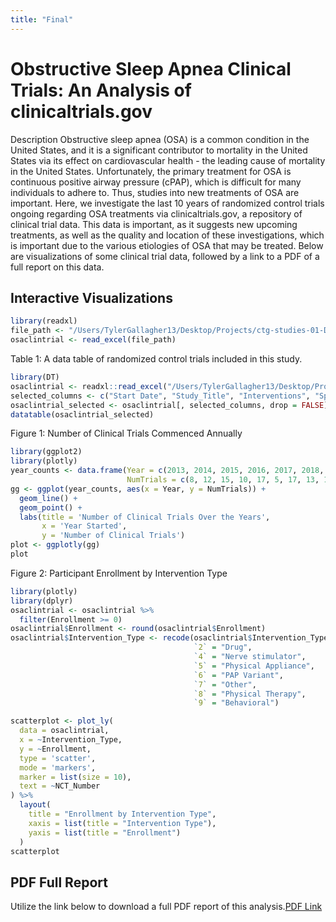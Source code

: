 ```yaml
---
title: "Final"
---
```


# Obstructive Sleep Apnea Clinical Trials: An Analysis of clinicaltrials.gov

Description Obstructive sleep apnea (OSA) is a common condition in the United States, and it is a significant contributor to mortality in the United States via its effect on cardiovascular health - the leading cause of mortality in the United States. Unfortunately, the primary treatment for OSA is continuous positive airway pressure (cPAP), which is difficult for many individuals to adhere to. Thus, studies into new treatments of OSA are important. Here, we investigate the last 10 years of randomized control trials ongoing regarding OSA treatments via clinicaltrials.gov, a repository of clinical trial data. This data is important, as it suggests new upcoming treatments, as well as the quality and location of these investigations, which is important due to the various etiologies of OSA that may be treated. Below are visualizations of some clinical trial data, followed by a link to a PDF of a full report on this data.

## Interactive Visualizations

```r
library(readxl)
file_path <- "/Users/TylerGallagher13/Desktop/Projects/ctg-studies-01-Del.xlsx"
osaclintrial <- read_excel(file_path)
```

Table 1: A data table of randomized control trials included in this study.

```r
library(DT)
osaclintrial <- readxl::read_excel("/Users/TylerGallagher13/Desktop/Projects/ctg-studies-01-Del.xlsx")
selected_columns <- c("Start Date", "Study_Title", "Interventions", "Sponsor", "Sex", "Age")
osaclintrial_selected <- osaclintrial[, selected_columns, drop = FALSE]
datatable(osaclintrial_selected)
```

Figure 1: Number of Clinical Trials Commenced Annually

```r
library(ggplot2)
library(plotly)
year_counts <- data.frame(Year = c(2013, 2014, 2015, 2016, 2017, 2018, 2019, 2020, 2021, 2022),
                          NumTrials = c(8, 12, 15, 10, 17, 5, 17, 13, 11, 11))
gg <- ggplot(year_counts, aes(x = Year, y = NumTrials)) +
  geom_line() +
  geom_point() +
  labs(title = 'Number of Clinical Trials Over the Years',
       x = 'Year Started',
       y = 'Number of Clinical Trials')
plot <- ggplotly(gg)
plot
```

Figure 2: Participant Enrollment by Intervention Type

```r
library(plotly)
library(dplyr)
osaclintrial <- osaclintrial %>%
  filter(Enrollment >= 0)
osaclintrial$Enrollment <- round(osaclintrial$Enrollment)
osaclintrial$Intervention_Type <- recode(osaclintrial$Intervention_Type, 
                                         `2` = "Drug",
                                         `4` = "Nerve stimulator",
                                         `5` = "Physical Appliance",
                                         `6` = "PAP Variant",
                                         `7` = "Other",
                                         `8` = "Physical Therapy",
                                         `9` = "Behavioral")

scatterplot <- plot_ly(
  data = osaclintrial,
  x = ~Intervention_Type,
  y = ~Enrollment,
  type = 'scatter',
  mode = 'markers',
  marker = list(size = 10),
  text = ~NCT_Number
) %>%
  layout(
    title = "Enrollment by Intervention Type",
    xaxis = list(title = "Intervention Type"),
    yaxis = list(title = "Enrollment")
  )
scatterplot
```

## **PDF Full Report**

Utilize the link below to download a full PDF report of this analysis.[PDF Link](https://github.com/TylerJGallagher/Final/blob/main/OSA_Clinical_Trials.pdf)

